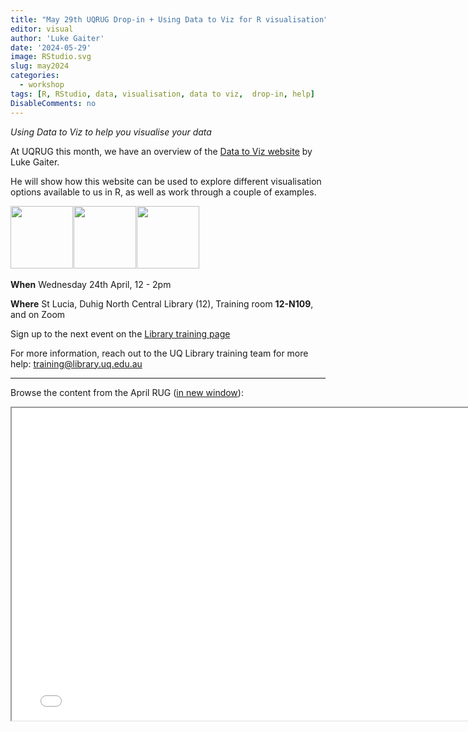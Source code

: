 ```yaml
---
title: "May 29th UQRUG Drop-in + Using Data to Viz for R visualisation"
editor: visual
author: 'Luke Gaiter'
date: '2024-05-29'
image: RStudio.svg
slug: may2024
categories:
  - workshop
tags: [R, RStudio, data, visualisation, data to viz,  drop-in, help]
DisableComments: no
---
```


*Using Data to Viz to help you visualise your data*

At UQRUG this month, we have an overview of the <a href="https://www.data-to-viz.com/">Data to Viz website</a> by Luke Gaiter.

He will show how this website can be used to explore different visualisation options available to us in R, as well as work through a couple of examples.

<p float="left">

<!-- appropriate R overview related images -->

<img src="https://uqrug.netlify.app/uqrug.png" height="100" style="margin-right:-0.2em;"/> <img src="RStudio.svg" height="100" style="margin-right:-0.2em;"/> <img src="Rlogo.svg" height="100" style="margin-right:-0.2em;"/>

</p>

**When** Wednesday 24th April, 12 - 2pm

**Where** St Lucia, Duhig North Central Library (12), Training room **12-N109**, and on Zoom

Sign up to the next event on the [Library training page](https://studenthub.uq.edu.au/students/events/detail/5129053)

For more information, reach out to the UQ Library training team for more help: <a href="javascript:void(0);" onclick="copyEvent('copy')" id="copy" title="Click to copy email address">training\@library.uq.edu.au</a>

------------------------------------------------------------------------

Browse the content from the April RUG (<a href="/presentations/24-04-hpc/Laptop2HPC.html" target="_blank">in new window</a>):

<iframe width="780" height="500" src="/presentations/24-04-hpc/Laptop2HPC.html" title="HPC Overview">

</iframe>
